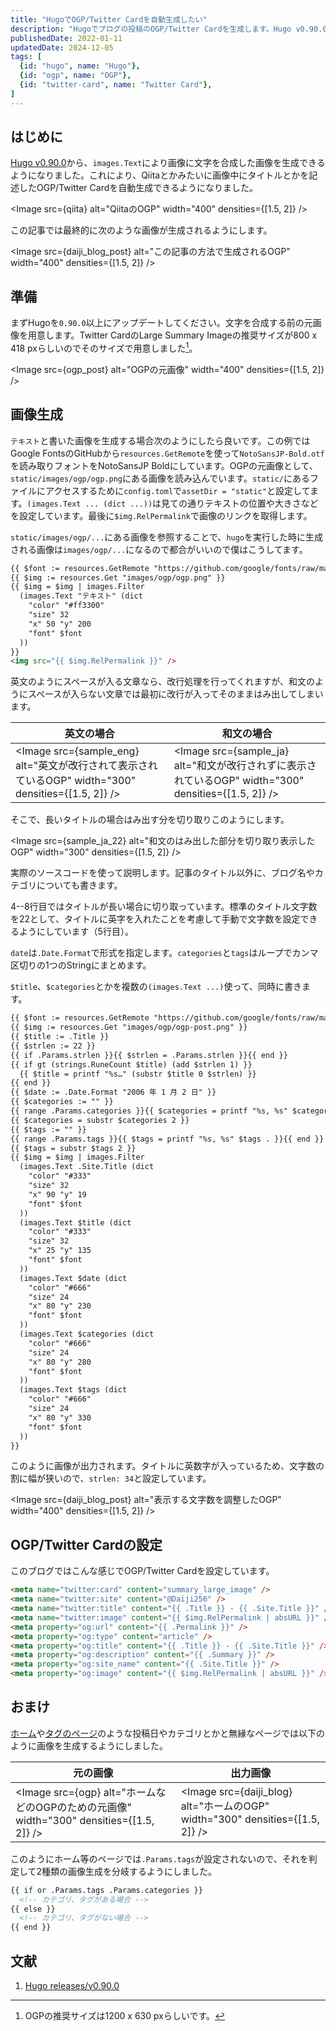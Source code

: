 ```yaml
---
title: "HugoでOGP/Twitter Cardを自動生成したい"
description: "Hugoでブログの投稿のOGP/Twitter Cardを生成します。Hugo v0.90.0から使えるようになった`images.Text`により画像を生成します。"
publishedDate: 2022-01-11
updatedDate: 2024-12-05
tags: [
  {id: "hugo", name: "Hugo"},
  {id: "ogp", name: "OGP"},
  {id: "twitter-card", name: "Twitter Card"},
]
---
```


## はじめに

[Hugo v0.90.0](https://github.com/gohugoio/hugo/releases/tag/v0.90.0/)から、`images.Text`により画像に文字を合成した画像を生成できるようになりました。これにより、Qiitaとかみたいに画像中にタイトルとかを記述したOGP/Twitter Cardを自動生成できるようになりました。

<Image src={qiita} alt="QiitaのOGP" width="400" densities={[1.5, 2]} />

この記事では最終的に次のような画像が生成されるようにします。

<Image src={daiji_blog_post} alt="この記事の方法で生成されるOGP" width="400" densities={[1.5, 2]} />

## 準備

まずHugoを`0.90.0`以上にアップデートしてください。文字を合成する前の元画像を用意します。Twitter CardのLarge Summary Imageの推奨サイズが800 x 418 pxらしいのでそのサイズで用意しました[^ogp-size]。

[^ogp-size]: OGPの推奨サイズは1200 x 630 pxらしいです。

<Image src={ogp_post} alt="OGPの元画像" width="400" densities={[1.5, 2]} />

## 画像生成

`テキスト`と書いた画像を生成する場合次のようにしたら良いです。この例ではGoogle FontsのGitHubから`resources.GetRemote`を使って`NotoSansJP-Bold.otf`を読み取りフォントをNotoSansJP Boldにしています。OGPの元画像として、`static/images/ogp/ogp.png`にある画像を読み込んでいます。`static/`<JwAki />にあるファイルにアクセスするために`config.toml`で`assetDir = "static"`と設定してます。`(images.Text ... (dict ...))`<JwAki />は見ての通りテキストの位置や大きさなどを設定しています。最後に<JwAki />`$img.RelPermalink`で画像のリンクを取得します。

`static/images/ogp/...`<JwAki />にある画像を参照することで、`hugo`を実行した時に生成される画像は`images/ogp/...`<JwAki />になるので都合がいいので僕はこうしてます。

```html
{{ $font := resources.GetRemote "https://github.com/google/fonts/raw/main/ofl/notosansjp/NotoSansJP-Bold.otf" }}
{{ $img := resources.Get "images/ogp/ogp.png" }}
{{ $img = $img | images.Filter
  (images.Text "テキスト" (dict
    "color" "#ff3300"
    "size" 32
    "x" 50 "y" 200
    "font" $font
  ))
}}
<img src="{{ $img.RelPermalink }}" />
```

英文のようにスペースが入る文章なら、改行処理を行ってくれますが、和文のようにスペースが入らない文章では最初に改行が入ってそのままはみ出してしまいます。

| 英文の場合                                                                                          | 和文の場合                                                                                           |
| --------------------------------------------------------------------------------------------------- | ---------------------------------------------------------------------------------------------------- |
| <Image src={sample_eng} alt="英文が改行されて表示されているOGP" width="300" densities={[1.5, 2]} /> | <Image src={sample_ja} alt="和文が改行されずに表示されているOGP" width="300" densities={[1.5, 2]} /> |

そこで、長いタイトルの場合はみ出す分を切り取りこのようにします。

<Image src={sample_ja_22} alt="和文のはみ出した部分を切り取り表示したOGP" width="300" densities={[1.5, 2]} />

実際のソースコードを使って説明します。記事のタイトル以外に、ブログ名やカテゴリについても書きます。

4--8行目ではタイトルが長い場合に切り取っています。標準のタイトル文字数を22として、タイトルに英字を入れたことを考慮して手動で文字数を設定できるようにしています（5行目）。

`date`は<JwAki />`.Date.Format`で形式を指定します。`categories`と`tags`はループでカンマ区切りの1つのStringにまとめます。

`$title`、`$categories`とかを複数の<JwAki />`(images.Text ...)`<JwAki />使って、同時に書きます。

```html
{{ $font := resources.GetRemote "https://github.com/google/fonts/raw/main/ofl/notosansjp/NotoSansJP-Bold.otf" }}
{{ $img := resources.Get "images/ogp/ogp-post.png" }}
{{ $title := .Title }}
{{ $strlen := 22 }}
{{ if .Params.strlen }}{{ $strlen = .Params.strlen }}{{ end }}
{{ if gt (strings.RuneCount $title) (add $strlen 1) }}
  {{ $title = printf "%s…" (substr $title 0 $strlen) }}
{{ end }}
{{ $date := .Date.Format "2006 年 1 月 2 日" }}
{{ $categories := "" }}
{{ range .Params.categories }}{{ $categories = printf "%s, %s" $categories . }}{{ end }}
{{ $categories = substr $categories 2 }}
{{ $tags := "" }}
{{ range .Params.tags }}{{ $tags = printf "%s, %s" $tags . }}{{ end }}
{{ $tags = substr $tags 2 }}
{{ $img = $img | images.Filter
  (images.Text .Site.Title (dict
    "color" "#333"
    "size" 32
    "x" 90 "y" 19
    "font" $font
  ))
  (images.Text $title (dict
    "color" "#333"
    "size" 32
    "x" 25 "y" 135
    "font" $font
  ))
  (images.Text $date (dict
    "color" "#666"
    "size" 24
    "x" 80 "y" 230
    "font" $font
  ))
  (images.Text $categories (dict
    "color" "#666"
    "size" 24
    "x" 80 "y" 280
    "font" $font
  ))
  (images.Text $tags (dict
    "color" "#666"
    "size" 24
    "x" 80 "y" 330
    "font" $font
  ))
}}
```

このように画像が出力されます。タイトルに英数字が入っているため、文字数の割に幅が狭いので、`strlen: 34`と設定しています。

<Image src={daiji_blog_post} alt="表示する文字数を調整したOGP" width="400" densities={[1.5, 2]} />

## OGP/Twitter Cardの設定

このブログではこんな感じでOGP/Twitter Cardを設定しています。

```html
<meta name="twitter:card" content="summary_large_image" />
<meta name="twitter:site" content="@Daiji256" />
<meta name="twitter:title" content="{{ .Title }} - {{ .Site.Title }}" />
<meta name="twitter:image" content="{{ $img.RelPermalink | absURL }}" />
<meta property="og:url" content="{{ .Permalink }}" />
<meta property="og:type" content="article" />
<meta property="og:title" content="{{ .Title }} - {{ .Site.Title }}" />
<meta property="og:description" content="{{ .Summary }}" />
<meta property="og:site_name" content="{{ .Site.Title }}" />
<meta property="og:image" content="{{ $img.RelPermalink | absURL }}" />
```

## おまけ

[ホーム](/)や[タグのページ](/tags/tex/)のような投稿日やカテゴリとかと無縁なページでは以下のように画像を生成するようにしました。

| 元の画像                                                                                 | 出力画像                                                                      |
| ---------------------------------------------------------------------------------------- | ----------------------------------------------------------------------------- |
| <Image src={ogp} alt="ホームなどのOGPのための元画像" width="300" densities={[1.5, 2]} /> | <Image src={daiji_blog} alt="ホームのOGP" width="300" densities={[1.5, 2]} /> |

このようにホーム等のページでは<JwAki />`.Params.tags`が設定されないので、それを判定して2種類の画像生成を分岐するようにしました。

```html
{{ if or .Params.tags .Params.categories }}
  <!-- カテゴリ、タグがある場合 -->
{{ else }}
  <!-- カテゴリ、タグがない場合 -->
{{ end }}
```

## 文献

1. [Hugo releases/v0.90.0](https://github.com/gohugoio/hugo/releases/tag/v0.90.0/)
